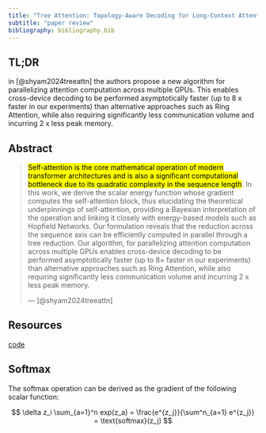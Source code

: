 ```yaml
---
title: "Tree Attention: Topology-Aware Decoding for Long-Context Attention on GPU Clusters"
subtitle: "paper review"
bibliography: bibliography.bib
---
```


## TL;DR

in [@shyam2024treeattn] the authors propose a new algorithm for parallelizing attention computation across multiple GPUs. This enables cross-device decoding to be performed asymptotically faster (up to 8 x faster in our experiments) than alternative approaches such as Ring Attention, while also requiring significantly less communication volume and incurring 2 x less peak memory.

## Abstract

> [Self-attention is the core mathematical operation of modern transformer architectures and is also a significant computational bottleneck due to its quadratic complexity in the sequence length]{.mark}. In this work, we derive the scalar energy function whose gradient computes the self-attention block, thus elucidating the theoretical underpinnings of self-attention, providing a Bayesian interpretation of the operation and linking it closely with energy-based models such as Hopfield Networks. Our formulation reveals that the reduction across the sequence axis can be efficiently computed in parallel through a tree reduction. Our algorithm, for parallelizing attention computation across multiple GPUs enables cross-device decoding to be performed asymptotically faster (up to 8× faster in our experiments) than alternative approaches such as Ring Attention, while also requiring significantly less communication volume and incurring 2 x less peak memory. 
>
> --- [@shyam2024treeattn]

## Resources

[code](https://github.com/Zyphra/tree_attention)


::: callout-info

## Softmax

The softmax operation can be derived as the gradient of the following scalar function:

$$
\delta z_i \sum_{a=1}^n exp(z_a) = \frac{e^{z_j}}{\sum^n_{a=1} e^{z_j}} = \text{softmax}(z_j)
$$


:::

